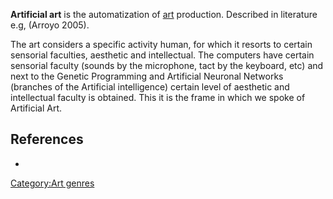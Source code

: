 {{copyedit|date=March 2007}}
'''Artificial art''' is the automatization of [[art]] production. Described in literature e.g, (Arroyo 2005).

The art considers a specific activity human, for which it resorts to certain sensorial faculties, aesthetic and intellectual. The computers have certain sensorial faculty (sounds by the microphone, tact by the keyboard, etc) and next to the Genetic Programming and Artificial Neuronal Networks (branches of the Artificial intelligence) certain level of aesthetic and intellectual faculty is obtained. This it is the frame in which we spoke of Artificial Art.

== References ==
{{unreferenced|date=September 2006}}
*{{cite book
| last = Arroyo
| first = Leonardo 
| year = 2005   
| month = July
| title = Arte genético: función de aptitud estética 
| url = http://www.monografias.com/trabajos33/arte-genetico/arte-genetico.shtml  
| language = Spanish
}} 
<references />

[[Category:Art genres]]

{{art-stub}}